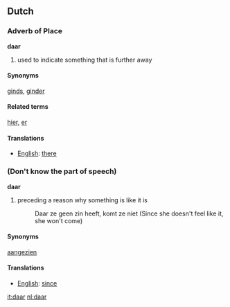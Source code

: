 ==Dutch==

{{rfc}} <!-- "Adverb of Place" and "Don't know Part Of Speech" are not valid 3rd level headers.-->

===Adverb of Place===
'''daar'''
# used to indicate something that is further away

====Synonyms====
[[ginds]], [[ginder]]

====Related terms====
[[hier]], [[er]]

====Translations====
*[[English]]: [[there]]

===(Don't know the part of speech)===
'''daar'''

# preceding a reason why something is like it is
#: Daar ze geen zin heeft, komt ze niet (Since she doesn't feel like it, she won't come)

====Synonyms====
[[aangezien]]

====Translations====
*[[English]]: [[since]]

[[it:daar]]
[[nl:daar]]